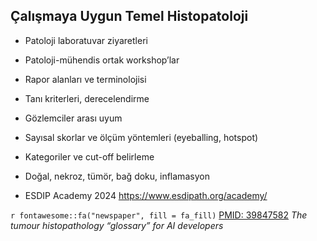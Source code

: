 ## Çalışmaya Uygun Temel Histopatoloji

- Patoloji laboratuvar ziyaretleri
- Patoloji-mühendis ortak workshop'lar
- Rapor alanları ve terminolojisi
- Tanı kriterleri, derecelendirme
- Gözlemciler arası uyum 
- Sayısal skorlar ve ölçüm yöntemleri (eyeballing, hotspot)
- Kategoriler ve cut-off belirleme
- Doğal, nekroz, tümör, bağ doku, inflamasyon

- ESDIP Academy 2024 <https://www.esdipath.org/academy/>

`r fontawesome::fa("newspaper", fill = fa_fill)` [PMID: 39847582](https://pubmed.ncbi.nlm.nih.gov/39847582/) *The tumour histopathology "glossary" for AI developers*


::: {.notes} 

:::
